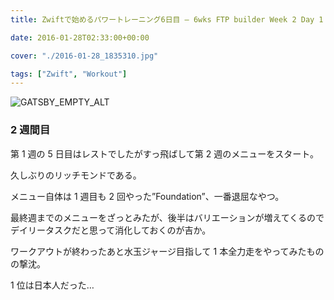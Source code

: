 ```yaml
---
title: Zwiftで始めるパワートレーニング6日目 – 6wks FTP builder Week 2 Day 1

date: 2016-01-28T02:33:00+00:00

cover: "./2016-01-28_1835310.jpg"

tags: ["Zwift", "Workout"]
---
```


![GATSBY_EMPTY_ALT](./2016-01-28_1835310.jpg)

### 2 週間目

第 1 週の 5 日目はレストでしたがすっ飛ばして第 2 週のメニューをスタート。

久しぶりのリッチモンドである。

メニュー自体は 1 週目も 2 回やった&#8221;Foundation&#8221;、一番退屈なやつ。

最終週までのメニューをざっとみたが、後半はバリエーションが増えてくるのでデイリータスクだと思って消化しておくのが吉か。

ワークアウトが終わったあと水玉ジャージ目指して 1 本全力走をやってみたものの撃沈。

1 位は日本人だった…

<LinkBox isAmazonLink url="https://www.amazon.co.jp/dp/490531500X/" />
